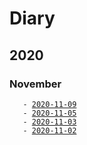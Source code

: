 = Diary =
== 2020 ==

=== November ===
    - [[2020-11-09]]
    - [[2020-11-05]]
    - [[2020-11-03]]
    - [[2020-11-02]]
